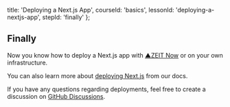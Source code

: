 
  title: 'Deploying a Next.js App',
  courseId: 'basics',
  lessonId: 'deploying-a-nextjs-app',
  stepId: 'finally'
};

## Finally

Now you know how to deploy a Next.js app with [▲ZEIT Now](https://zeit.co/now) or on your own infrastructure.

You can also learn more about [deploying Next.js](https://nextjs.org/docs/deployment) from our docs.

If you have any questions regarding deployments, feel free to create a discussion on [GitHub Discussions](https://github.com/zeit/next.js/discussions/).

